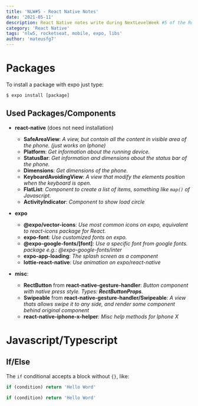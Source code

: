 ```yaml
---
title: 'NLW#5 - React Native Notes'
date: '2021-05-11'
description: React Native notes write during NextLevelWeek #5 of the Rocketseat'
category: 'React Native'
tags: 'nlw5, rocketseat, mobile, expo, libs'
author: 'mateusfg7'
---
```


# Packages

To install a package with expo just type:

```
$ expo install [package]
```

## Used Packages/Components

- **react-native** (does not need installation)

  - **SafeAreaView**: _A view, but contain all the content in visible area of the phone. (just works on Iphone)_
  - **Platform**: _Get information about the running device._
  - **StatusBar**: _Get information and dimensions about the status bar of the phone._
  - **Dimensions**: _Get dimensions of the phone._
  - **KeyboardAvoidingView**: _A view that modify the elements position when the keyboard is open._
  - **FlatList**: _Component to create a list of items, something like `map()` of Javascript._
  - **ActivityIndicator**: _Component to show load circle_

- **expo**

  - **@expo/vector-icons**: _Use most common icons on expo, equivalent to react-icons package for React._
  - **expo-font**: _Use customized fonts on expo._
  - **@expo-google-fonts/[font]**: _Use a specific font from google fonts. package e.g.: @expo-google-fonts/inter_
  - **expo-app-loading**: _The splash screen as a component_
  - **lottie-react-native**: _Use animation on expo/react-native_

- **misc**:
  - **RectButton** from **react-native-gesture-handler**: _Button component with native press style. Types: **RectButtonProps**._
  - **Swipeable** from **react-native-gesture-handler/Swipeable**: _A view thats allows swipe it to any side, and render some component behind original component_
  - **react-native-iphone-x-helper**: _Misc help methods for Iphone X_

# Javascript/Typescript

## If/Else

The `if` conditional accepts a block without `{}`, like:

```typescript
if (condition) return 'Hello Word'

if (condition) return 'Hello Word'
```
